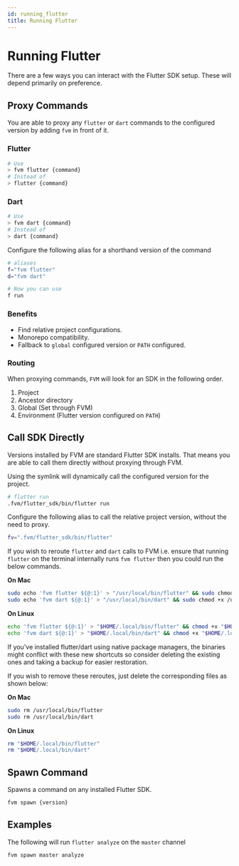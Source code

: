 ```yaml
---
id: running_flutter
title: Running Flutter
---
```



# Running Flutter

There are a few ways you can interact with the Flutter SDK setup. These will depend primarily on preference.

## Proxy Commands

You are able to proxy any `flutter` or `dart` commands to the configured version by adding `fvm` in front of it.

### Flutter

```bash
# Use
> fvm flutter {command}
# Instead of
> flutter {command}
```

### Dart

```bash
# Use
> fvm dart {command}
# Instead of
> dart {command}
```

<Callout type="info">

Configure the following alias for a shorthand version of the command

```bash
# aliases
f="fvm flutter"
d="fvm dart"

# Now you can use
f run
```

</Callout>

### Benefits

-  Find relative project configurations.
-  Monorepo compatibility.
-  Fallback to `global` configured version or `PATH` configured.

### Routing

When proxying commands, `FVM` will look for an SDK in the following order.

1. Project
2. Ancestor directory
3. Global (Set through FVM)
4. Environment (Flutter version configured on `PATH`)

## Call SDK Directly

Versions installed by FVM are standard Flutter SDK installs. That means you are able to call them directly without proxying through FVM.

Using the symlink will dynamically call the configured version for the project.

```bash
# flutter run
.fvm/flutter_sdk/bin/flutter run
```

<Callout type="info">

Configure the following alias to call the relative project version, without the need to proxy.

```bash
fv=".fvm/flutter_sdk/bin/flutter"
```

</Callout>

<Callout type="info">

If you wish to reroute `flutter` and `dart` calls to FVM i.e. ensure that running `flutter` on the terminal internally runs `fvm flutter` then you could run the below commands.

**On Mac**

```bash
sudo echo 'fvm flutter ${@:1}' > "/usr/local/bin/flutter" && sudo chmod +x /usr/local/bin/flutter
sudo echo 'fvm dart ${@:1}' > "/usr/local/bin/dart" && sudo chmod +x /usr/local/bin/dart
```

**On Linux**

```bash
echo 'fvm flutter ${@:1}' > "$HOME/.local/bin/flutter" && chmod +x "$HOME/.local/bin/flutter"
echo 'fvm dart ${@:1}' > "$HOME/.local/bin/dart" && chmod +x "$HOME/.local/bin/dart"
```
If you've installed flutter/dart using native package managers, the binaries might conflict with these new shortcuts so consider deleting the existing ones and taking a backup for easier restoration.

If you wish to remove these reroutes, just delete the corresponding files as shown below:

**On Mac**
```bash
sudo rm /usr/local/bin/flutter
sudo rm /usr/local/bin/dart
```

**On Linux**
```bash
rm "$HOME/.local/bin/flutter"
rm "$HOME/.local/bin/dart"
```
</Callout>

## Spawn Command

Spawns a command on any installed Flutter SDK.

```bash
fvm spawn {version}
```

## Examples

The following will run `flutter analyze` on the `master` channel

```bash
fvm spawn master analyze
```